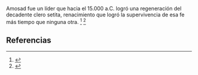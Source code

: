 Amosad fue un líder que hacia el 15.000 a.C. logró una regeneración del decadente clero setita, renacimiento que logró la supervivencia de esa fe más tiempo que ninguna otra. <ref name="n0">{{lib|LU|78|5|1}}</ref> <ref name="n1">{{lib|LU|92|5|9}}</ref> 

== Referencias ==

<references/>
